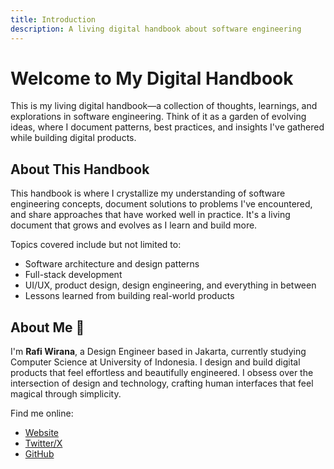 ```yaml
---
title: Introduction
description: A living digital handbook about software engineering
---
```


# Welcome to My Digital Handbook

This is my living digital handbook—a collection of thoughts, learnings, and explorations in software engineering. 
Think of it as a garden of evolving ideas, where I document patterns, best practices, and insights I've gathered while building digital products.

## About This Handbook

This handbook is where I crystallize my understanding of software engineering concepts, document solutions to problems I've encountered, and share approaches that have worked well in practice. 
It's a living document that grows and evolves as I learn and build more.

Topics covered include but not limited to:
- Software architecture and design patterns
- Full-stack development
- UI/UX, product design, design engineering, and everything in between
- Lessons learned from building real-world products

## About Me 👋

I'm **Rafi Wirana**, a Design Engineer based in Jakarta, currently studying Computer Science at University of Indonesia. I design and build digital products that feel effortless and beautifully engineered. I obsess over the intersection of design and technology, crafting human interfaces that feel magical through simplicity.

Find me online:
- [Website](https://www.rafiwirana.co/)
- [Twitter/X](https://x.com/arayyye)
- [GitHub](https://github.com/ahmadrafidev)
